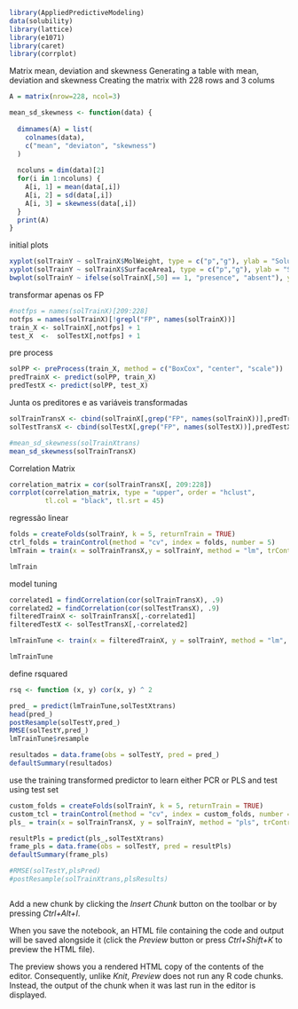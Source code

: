 ```r
library(AppliedPredictiveModeling)
data(solubility)
library(lattice)
library(e1071)
library(caret)
library(corrplot)
```

Matrix mean, deviation and skewness
Generating a table with mean, deviation and skewness
Creating the matrix with 228 rows and 3 colums

```r
A = matrix(nrow=228, ncol=3)

mean_sd_skewness <- function(data) {
  
  dimnames(A) = list(
    colnames(data),
    c("mean", "deviaton", "skewness")
  )
  
  ncoluns = dim(data)[2]
  for(i in 1:ncoluns) {
    A[i, 1] = mean(data[,i])
    A[i, 2] = sd(data[,i])
    A[i, 3] = skewness(data[,i])
  }
  print(A)
}

```


initial plots

```r
xyplot(solTrainY ~ solTrainX$MolWeight, type = c("p","g"), ylab = "Solubility", xlab = "Mol Weight")
xyplot(solTrainY ~ solTrainX$SurfaceArea1, type = c("p","g"), ylab = "Solubility", xlab = "Surface Area 1")
bwplot(solTrainY ~ ifelse(solTrainX[,50] == 1, "presence", "absent"), ylab = "Solubility")
```


transformar apenas os FP

```r
#notfps = names(solTrainX)[209:228]
notfps = names(solTrainX)[!grepl("FP", names(solTrainX))]
train_X <- solTrainX[,notfps] + 1
test_X  <-  solTestX[,notfps] + 1
```

pre process

```r
solPP <- preProcess(train_X, method = c("BoxCox", "center", "scale"))
predTrainX <- predict(solPP, train_X)
predTestX <- predict(solPP, test_X)
```



Junta os preditores e as variáveis transformadas

```r
solTrainTransX <- cbind(solTrainX[,grep("FP", names(solTrainX))],predTrainX)
solTestTransX <- cbind(solTestX[,grep("FP", names(solTestX))],predTestX)

```


```r
#mean_sd_skewness(solTrainXtrans)
mean_sd_skewness(solTrainTransX)
```

Correlation Matrix

```r
correlation_matrix = cor(solTrainTransX[, 209:228])
corrplot(correlation_matrix, type = "upper", order = "hclust", 
         tl.col = "black", tl.srt = 45)
```


regressão linear

```r

folds = createFolds(solTrainY, k = 5, returnTrain = TRUE)
ctrl_folds = trainControl(method = "cv", index = folds, number = 5)
lmTrain = train(x = solTrainTransX,y = solTrainY, method = "lm", trControl = ctrl_folds, preProcess = c("BoxCox"))

lmTrain

```



model tuning

```r
correlated1 = findCorrelation(cor(solTrainTransX), .9)
correlated2 = findCorrelation(cor(solTestTransX), .9)
filteredTrainX <- solTrainTransX[,-correlated1]
filteredTestX <- solTestTransX[,-correlated2]

lmTrainTune <- train(x = filteredTrainX, y = solTrainY, method = "lm", trControl = ctrl_folds)

lmTrainTune
```


define rsquared

```r
rsq <- function (x, y) cor(x, y) ^ 2
```



```r
pred_ = predict(lmTrainTune,solTestXtrans)
head(pred_)
postResample(solTestY,pred_)
RMSE(solTestY,pred_)
lmTrainTune$resample
```



```r
resultados = data.frame(obs = solTestY, pred = pred_)
defaultSummary(resultados)
```


use the training transformed predictor to learn either PCR or PLS and test using test set

```r
custom_folds = createFolds(solTrainY, k = 5, returnTrain = TRUE)
custom_tcl = trainControl(method = "cv", index = custom_folds, number = 5)
pls_ = train(x = solTrainTransX, y = solTrainY, method = "pls", trControl = custom_tcl, preProcess =  c("BoxCox"), tuneLength = 5)

resultPls = predict(pls_,solTestXtrans)
frame_pls = data.frame(obs = solTestY, pred = resultPls)
defaultSummary(frame_pls)

#RMSE(solTestY,plsPred)
#postResample(solTrainXtrans,plsResults)


```

```r


```



Add a new chunk by clicking the *Insert Chunk* button on the toolbar or by pressing *Ctrl+Alt+I*.

When you save the notebook, an HTML file containing the code and output will be saved alongside it (click the *Preview* button or press *Ctrl+Shift+K* to preview the HTML file).

The preview shows you a rendered HTML copy of the contents of the editor. Consequently, unlike *Knit*, *Preview* does not run any R code chunks. Instead, the output of the chunk when it was last run in the editor is displayed.
